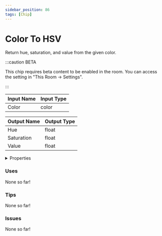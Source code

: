 ```yaml
---
sidebar_position: 86
tags: [Chip]
---
```


# Color To HSV

Return hue, saturation, and value from the given color.

:::caution BETA

This chip requires beta content to be enabled in the room. You can access the setting in "This Room -> Settings".

:::


<EsbSvg />

| Input Name | Input Type |
|-----------|-----------|
| Color | color |

| Output Name | Output Type |
|-----------|-----------|
| Hue | float |
| Saturation | float |
| Value | float |


<details>
  <summary>Properties</summary>
  <div>
    <div>
    <table>
      <thead>
        <tr>
          <th>Is beta required?</th>
          <th>✅</th>
        </tr>
        <tr>
          <th>Is this chip a trolling risk?</th>
          <th>❌</th>
        </tr>
        <tr>
          <th>Chip UUID</th>
          <th>d697171e-56ac-41b7-aa1e-dabc4538c029</th>
        </tr>
      </thead>
    </table>
    </div>
  </div>
</details>

### Uses

None so far!

### Tips

None so far!

### Issues

None so far!